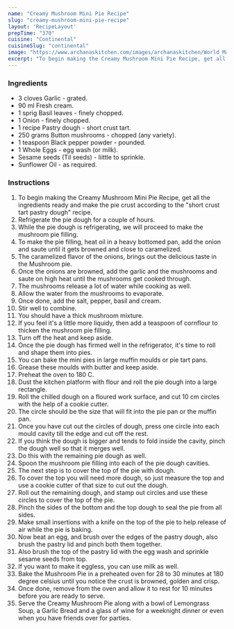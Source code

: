 ---
name: "Creamy Mushroom Mini Pie Recipe"
slug: "creamy-mushroom-mini-pie-recipe"
layout: 'RecipeLayout'
prepTime: "370"
cuisine: "Continental"
cuisineSlug: "continental"
image: "https://www.archanaskitchen.com/images/archanaskitchen/World_Main_Course/Creamy_Mushroom_Mini_Pie_Recipe-1.jpg"
excerpt: "To begin making the Creamy Mushroom Mini Pie Recipe, get all the ingredients ready and make the pie crust according to the short crust tart pastry dough recipe"
---

### Ingredients

- 3 cloves Garlic - grated.
- 90 ml Fresh cream.
- 1 sprig Basil leaves - finely chopped.
- 1 Onion - finely chopped.
- 1 recipe Pastry dough - short crust tart.
- 250 grams Button mushrooms - chopped (any variety).
- 1 teaspoon Black pepper powder - pounded.
- 1 Whole Eggs - egg wash (or milk).
- Sesame seeds (Til seeds) - liittle to sprinkle.
- Sunflower Oil - as required.

### Instructions

1. To begin making the Creamy Mushroom Mini Pie Recipe, get all the ingredients ready and make the pie crust according to the "short crust tart pastry dough" recipe.
1. Refrigerate the pie dough for a couple of hours.
1. While the pie dough is refrigerating, we will proceed to make the mushroom pie filling.
1. To make the pie filling,  heat oil in a heavy bottomed pan, add the onion and saute until it gets browned and close to caramelized.
1. The caramelized flavor of the onions, brings out the delicious taste in the Mushroom pie.
1. Once the onions are browned, add the garlic and the mushrooms and saute on high heat until the mushrooms get cooked through.
1. The mushrooms release a lot of water while cooking as well.
1. Allow the water from the mushrooms to evaporate.
1. Once done, add the salt, pepper, basil and cream.
1. Stir well to combine.
1. You should have a thick mushroom mixture.
1. If you feel it's a little more liquidy, then add a teaspoon of cornflour to thicken the mushroom pie filling.
1. Turn off the heat and keep aside.
1. Once the pie dough has firmed well in the refrigerator, it's time to roll and shape them into pies.
1. You can bake the mini pies in large muffin moulds or pie tart pans.
1. Grease these moulds with butter and keep aside.
1. Preheat the oven to 180 C.
1. Dust the kitchen platform with flour and roll the pie dough into a large rectangle.
1. Roll the chilled dough on a floured work surface, and cut 10 cm circles with the help of a cookie cutter.
1. The circle should be the size that will fit into the pie pan or the muffin pan.
1. Once you have cut out the circles of dough, press one circle into each mould cavity till the edge and cut off the rest.
1. If you think the dough is bigger and tends to fold inside the cavity, pinch the dough well so that it merges well.
1. Do this with the remaining pie dough as well.
1. Spoon the mushroom pie filling into each of the pie dough cavities.
1. The next step is to cover the top of the pie with dough.
1. To cover the top you will need more dough, so just measure the top and use a cookie cutter of that size to cut out the dough.
1. Roll out the remaining dough, and stamp out circles  and use these circles to cover the top of the pie.
1. Pinch the sides of the bottom and the top dough to seal the pie from all sides.
1. Make small insertions with a knife on the top of the pie to help release of air while the pie is baking.
1. Now beat an egg, and brush over the edges of the pastry dough, also brush the pastry lid and pinch both them together.
1. Also brush the top of the pastry lid with the egg wash and sprinkle sesame seeds from top.
1. If you want to make it eggless, you can use milk as well.
1. Bake the Mushroom Pie in a preheated oven for 28 to 30 minutes at 180 degree celsius until you notice the crust is browned, golden and crisp.
1. Once done, remove from the oven and allow it to rest for 10 minutes before you are ready to serve.
1. Serve the Creamy Mushroom Pie along with a bowl of Lemongrass Soup, a Garlic Bread and a glass of wine for a weeknight dinner or even when you have friends over for parties.
